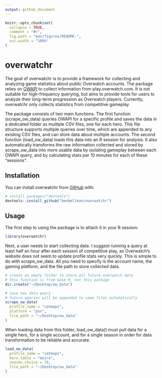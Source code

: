 ```yaml
---
output: github_document
---
```


<!-- README.md is generated from README.Rmd. Please edit that file -->

```r
knitr::opts_chunk$set(
  collapse = TRUE,
  comment = "#>",
  fig.path = "man/figures/README-",
  out.width = "100%"
)
```
# overwatchr

<!-- badges: start -->
<!-- badges: end -->

The goal of overwatchr is to provide a framework for collecting and analyzing game statistics about public Overwatch accounts. The package relies on [OWAPI](https://github.com/Fuyukai/OWAPI) to collect information from play.overwatch.com. It is not suitable for high-frequency querying, but aims to provide tools for users to analyze their long-term progression as Overwatch players. Currently, overwatchr only collects statistics from competitive gameplay.

The package consists of two main functions. The first function (scrape_ow_data) queries OWAPI for a specific profile and saves the data in a dedicated folder as multiple CSV files, one for each hero. This file structure supports multiple queries over time, which are appended to any existing CSV files, and can store data about multiple accounts. The second function (load_ow_data) loads this data into an R session for analysis. It also automatically transforms the raw information collected and stored by scrape_ow_data into more usable data by isolating gameplay between each OWAPI query, and by calculating stats per 10 minutes for each of these "sessions".

## Installation

You can install overwatchr from [GitHub](https://github.com/) with:

``` r
# install.packages("devtools")
devtools::install_github("benbellman/overwatchr")
```

## Usage

The first step to using the package is to attach it in your R session:

```r
library(overwatchr)
```

Next, a user needs to start collecting data. I suggest running a query at least half an hour after each session of competitive play, as Overwatch's website does not seem to update profile stats very quickly. This is simple to do with scrape_ow_data. All you need to specify is the account name, the gaming platform, and the file path to store collected data.

```r
# create an empty folder to store all future overwatch data
# this function is from base R, not this package
dir.create("~/Desktop/ow_data")

# save new data query
# future queries will be appended to same files automatically
scrape_ow_data(
  profile_name = "catmaps", 
  platform = "psn", 
  file_path = "~/Desktop/ow_data"
)
```

When loading data from this folder, load_ow_data() must pull data for a single hero, for a single account, and for a single season in order for data transformation to be reliable and accurate.

```r
load_ow_data(
  profile_name = "catmaps", 
  hero_table = "moira", 
  season_choice = 19, 
  file_path = "~/Desktop/ow_data"
)
```

